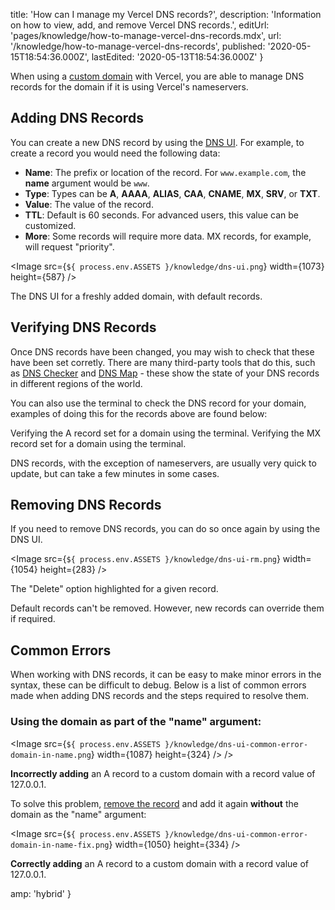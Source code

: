 
  title: 'How can I manage my Vercel DNS records?',
  description:
    'Information on how to view, add, and remove Vercel DNS records.',
  editUrl: 'pages/knowledge/how-to-manage-vercel-dns-records.mdx',
  url: '/knowledge/how-to-manage-vercel-dns-records',
  published: '2020-05-15T18:54:36.000Z',
  lastEdited: '2020-05-13T18:54:36.000Z'
}

When using a [custom domain](/docs/v2/custom-domains) with Vercel, you are able to manage DNS records for the domain if it is using Vercel's nameservers.

## Adding DNS Records

You can create a new DNS record by using the [DNS UI](https://vercel.com/blog/dns-records-ui). For example, to create a record you would need the following data:

- **Name**: The prefix or location of the record. For `www.example.com`, the **name** argument would be `www`.
- **Type**: Types can be **A**, **AAAA**, **ALIAS**, **CAA**, **CNAME**, **MX**, **SRV**, or **TXT**.
- **Value**: The value of the record.
- **TTL**: Default is 60 seconds. For advanced users, this value can be customized.
- **More**: Some records will require more data. MX records, for example, will request "priority".

<Image
  src={`${
    process.env.ASSETS
  }/knowledge/dns-ui.png`}
  width={1073}
  height={587}
/>
<Caption>The DNS UI for a freshly added domain, with default records.</Caption>

## Verifying DNS Records

Once DNS records have been changed, you may wish to check that these have been set corretly. There are many third-party tools that do this, such as [DNS Checker](https://dnschecker.org/) and [DNS Map](https://dnsmap.io/) - these show the state of your DNS records in different regions of the world.

You can also use the terminal to check the DNS record for your domain, examples of doing this for the records above are found below:

<Snippet dark text="dig A api.example.com +short" />
<Caption>Verifying the A record set for a domain using the terminal.</Caption>

<Snippet dark text="dig MX example.com +short" />
<Caption>Verifying the MX record set for a domain using the terminal.</Caption>

DNS records, with the exception of nameservers, are usually very quick to update, but can take a few minutes in some cases.

## Removing DNS Records

If you need to remove DNS records, you can do so once again by using the DNS UI.

<Image
  src={`${
    process.env.ASSETS
  }/knowledge/dns-ui-rm.png`}
  width={1054}
  height={283}
/>
<Caption>The "Delete" option highlighted for a given record.</Caption>

Default records can't be removed. However, new records can override them if required.

## Common Errors

When working with DNS records, it can be easy to make minor errors in the syntax, these can be difficult to debug. Below is a list of common errors made when adding DNS records and the steps required to resolve them.

### Using the domain as part of the "name" argument:

<Image
  src={`${
    process.env.ASSETS
  }/knowledge/dns-ui-common-error-domain-in-name.png`}
  width={1087}
  height={324}
/>
/>
<Caption><strong>Incorrectly adding</strong> an A record to a custom domain with a record value of <InlineCode>127.0.0.1</InlineCode>.</Caption>

To solve this problem, [remove the record](#removing-dns-records) and add it again **without** the domain as the "name" argument:

<Image
  src={`${
    process.env.ASSETS
  }/knowledge/dns-ui-common-error-domain-in-name-fix.png`}
  width={1050}
  height={334}
/>
<Caption><strong>Correctly adding</strong> an A record to a custom domain with a record value of <InlineCode>127.0.0.1</InlineCode>.</Caption>


  amp: 'hybrid'
}
